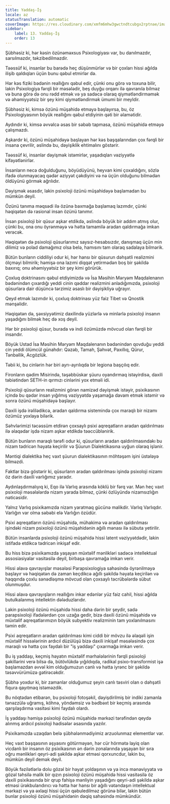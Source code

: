 ```yaml
---
title: Yaddaş-İş
locale: az
statusTranslation: automatic
coverImage: https://res.cloudinary.com/xmfm6mhw3gwctndtcubgx2rptnae/image/upload/v1741354419/small_cover_la_gran_rebelion_28716e29d2.webp
sidebar:
    label: 13. Yaddaş-İş
    order: 13
---
```

Şübhəsiz ki, hər kəsin özünəməxsus Psixologiyası var, bu danılmazdır, sarsılmazdır, təkzibedilməzdir.

Təəssüf ki, insanlar bu barədə heç düşünmürlər və bir çoxları hissi ağılda ilişib qaldıqları üçün bunu qəbul etmirlər də.

Hər kəs fiziki bədənin reallığını qəbul edir, çünki onu görə və toxuna bilir, lakin Psixologiya fərqli bir məsələdir, beş duyğu orqanı ilə qavranıla bilməz və buna görə də onu rədd etmək və ya sadəcə olaraq qiymətləndirməmək və əhəmiyyətsiz bir şey kimi qiymətləndirmək ümumi bir meyldir.

Şübhəsiz ki, kimsə özünü müşahidə etməyə başlayırsa, bu, öz Psixologiyasının böyük reallığını qəbul etdiyinin qəti bir əlamətidir.

Aydındır ki, kimsə əvvəlcə əsas bir səbəb tapmasa, özünü müşahidə etməyə çalışmazdı.

Aşkardır ki, özünü müşahidəyə başlayan hər kəs başqalarından çox fərqli bir insana çevrilir, əslində bu, dəyişiklik ehtimalını göstərir.

Təəssüf ki, insanlar dəyişmək istəmirlər, yaşadıqları vəziyyətlə kifayətlənirlər.

İnsanların necə doğulduğunu, böyüdüyünü, heyvan kimi çoxaldığını, sözlə ifadə olunmayacaq qədər əziyyət çəkdiyini və nə üçün olduğunu bilmədən öldüyünü görmək ağrılıdır.

Dəyişmək əsasdır, lakin psixoloji özünü müşahidəyə başlamadan bu mümkün deyil.

Özünü tanıma məqsədi ilə özünə baxmağa başlamaq lazımdır, çünki həqiqətən də rasional insan özünü tanımır.

İnsan psixoloji bir qüsur aşkar etdikdə, əslində böyük bir addım atmış olur, çünki bu, ona onu öyrənməyə və hətta tamamilə aradan qaldırmağa imkan verəcək.

Həqiqətən də psixoloji qüsurlarımız saysız-hesabsızdır, danışmaq üçün min dilimiz və polad damağımız olsa belə, hamısını tam olaraq sadalaya bilmərik.

Bütün bunların ciddiliyi odur ki, hər hansı bir qüsurun dəhşətli realizmini ölçməyi bilmirik; həmişə ona lazımi diqqət yetirmədən boş bir şəkildə baxırıq; onu əhəmiyyətsiz bir şey kimi görürük.

Çoxluq doktrinasını qəbul etdiyimizdə və İsa Məsihin Məryəm Maqdalenanın bədənindən çıxardığı yeddi cinin qəddar realizmini anladığımızda, psixoloji qüsurlara dair düşüncə tərzimiz əsaslı bir dəyişikliyə uğrayır.

Qeyd etmək lazımdır ki, çoxluq doktrinası yüz faiz Tibet və Qnostik mənşəlidir.

Həqiqətən də, şəxsiyyətimiz daxilində yüzlərlə və minlərlə psixoloji insanın yaşadığını bilmək heç də xoş deyil.

Hər bir psixoloji qüsur, burada və indi özümüzdə mövcud olan fərqli bir insandır.

Böyük Ustad İsa Məsihin Məryəm Maqdalenanın bədənindən qovduğu yeddi cin yeddi ölümcül günahdır: Qəzəb, Tamah, Şəhvət, Paxıllıq, Qürur, Tənbəllik, Acgözlük.

Təbii ki, bu cinlərin hər biri ayrı-ayrılıqda bir legiona başçılıq edir.

Fironların qədim Misirində, təşəbbüskar şüuru oyandırmaq istəyirdisə, daxili təbiətindən SETH-in qırmızı cinlərini yox etməli idi.

Psixoloji qüsurların realizmini görən namizəd dəyişmək istəyir, psixikasının içində bu qədər insan yığılmış vəziyyətdə yaşamağa davam etmək istəmir və sonra özünü müşahidəyə başlayır.

Daxili işdə irəlilədikcə, aradan qaldırma sistemində çox maraqlı bir nizamı özümüz yoxlaya bilərik.

Səhvlərimizi təcəssüm etdirən çoxsaylı psixi aqreqatların aradan qaldırılması ilə əlaqədar işdə nizam aşkar etdikdə təəccüblənirik.

Bütün bunların maraqlı tərəfi odur ki, qüsurların aradan qaldırılmasındakı bu nizam tədricən həyata keçirilir və Şüurun Dialektikasına uyğun olaraq işlənir.

Məntiqi dialektika heç vaxt şüurun dialektikasının möhtəşəm işini üstələyə bilməzdi.

Faktlar bizə göstərir ki, qüsurların aradan qaldırılması işində psixoloji nizamı öz dərin daxili varlığımız yaradır.

Aydınlaşdırmalıyıq ki, Eqo ilə Varlıq arasında köklü bir fərq var. Mən heç vaxt psixoloji məsələlərdə nizam yarada bilməz, çünki özlüyündə nizamsızlığın nəticəsidir.

Yalnız Varlıq psixikamızda nizam yaratmaq gücünə malikdir. Varlıq Varlıqdır. Varlığın var olma səbəbi elə Varlığın özüdür.

Psixi aqreqatların özünü müşahidə, mühakimə və aradan qaldırılması işindəki nizam psixoloji özünü müşahidənin ağıllı mənası ilə sübuta yetirilir.

Bütün insanlarda psixoloji özünü müşahidə hissi latent vəziyyətdədir, lakin istifadə etdikcə tədricən inkişaf edir.

Bu hiss bizə psixikamızda yaşayan müxtəlif mənlikləri sadəcə intellektual assosiasiyalar vasitəsilə deyil, birbaşa qavramağa imkan verir.

Hissi əlavə qavrayışlar məsələsi Parapsixologiya sahəsində öyrənilməyə başlayır və həqiqətən də zaman keçdikcə ağıllı şəkildə həyata keçirilən və haqqında çoxlu sənədləşmə mövcud olan çoxsaylı təcrübələrdə sübut olunmuşdur.

Hissi əlavə qavrayışların reallığını inkar edənlər yüz faiz cahil, hissi ağılda butulkalanmış intellektin dələduzlarıdır.

Lakin psixoloji özünü müşahidə hissi daha dərin bir şeydir, sadə parapsixoloji ifadələrdən çox uzağa gedir, bizə daxili özünü müşahidə və müxtəlif aqreqatlarımızın böyük subyektiv realizminin tam yoxlanılmasını təmin edir.

Psixi aqreqatların aradan qaldırılması kimi ciddi bir mövzu ilə əlaqəli işin müxtəlif hissələrinin ardıcıl düzülüşü bizə daxili inkişaf məsələsində çox maraqlı və hətta çox faydalı bir "iş yaddaşı" çıxarmağa imkan verir.

Bu iş yaddaşı, keçmiş həyatın müxtəlif mərhələlərinin fərqli psixoloji şəkillərini verə bilsə də, bütövlükdə yığıldıqda, radikal psixo-transformist işə başlamazdan əvvəl kim olduğumuzun canlı və hətta iyrənc bir şəkildə təsəvvürümüzə gətirəcəkdir.

Şübhə yoxdur ki, bir zamanlar olduğumuz şeyin canlı təsviri olan o dəhşətli fiqura qayıtmaq istəməzdik.

Bu nöqtədən etibarən, bu psixoloji fotoşəkil, dəyişdirilmiş bir indiki zamanla tənəzzülə uğramış, köhnə, yöndəmsiz və bədbəxt bir keçmiş arasında qarşılaşdırma vasitəsi kimi faydalı olardı.

İş yaddaşı həmişə psixoloji özünü müşahidə mərkəzi tərəfindən qeydə alınmış ardıcıl psixoloji hadisələr əsasında yazılır.

Psixikamızda uzaqdan belə şübhələnmədiyimiz arzuolunmaz elementlər var.

Heç vaxt başqasının əşyasını götürməyən, hər cür hörmətə layiq olan vicdanlı bir insanın öz psixikasının ən dərin zonalarında yaşayan bir sıra oğru mənlikləri qeyri-adi şəkildə aşkar etməsi qorxuncdur, lakin bu, mümkün deyil demək deyil.

Böyük fəzilətlərlə dolu gözəl bir həyat yoldaşının və ya incə mənəviyyata və gözəl təhsilə malik bir qızın psixoloji özünü müşahidə hissi vasitəsilə öz daxili psixikasında bir qrup fahişə mənliyin yaşadığını qeyri-adi şəkildə aşkar etməsi ürəkbulandırıcı və hətta hər hansı bir ağıllı vətəndaşın intellektual mərkəzi və ya əxlaqi hissi üçün qəbuledilməz görünə bilər, lakin bütün bunlar psixoloji özünü müşahidənin dəqiq sahəsində mümkündür.

